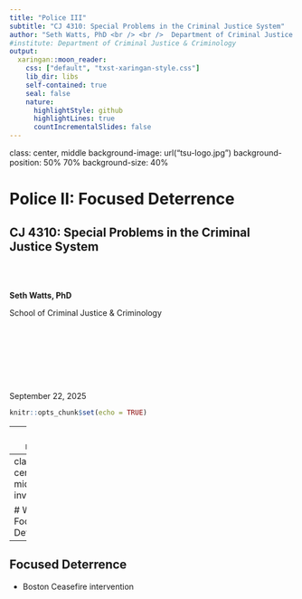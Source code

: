 ```yaml
---
title: "Police III"
subtitle: "CJ 4310: Special Problems in the Criminal Justice System"
author: "Seth Watts, PhD <br /> <br />  Department of Criminal Justice & Criminology"
#institute: Department of Criminal Justice & Criminology
output:
  xaringan::moon_reader:
    css: ["default", "txst-xaringan-style.css"]
    lib_dir: libs
    self-contained: true
    seal: false
    nature:
      highlightStyle: github
      highlightLines: true
      countIncrementalSlides: false
---
```


class: center, middle
background-image: url("tsu-logo.jpg")
background-position: 50% 70%
background-size: 40%

# Police II: Focused Deterrence
## CJ 4310: Special Problems in the Criminal Justice System

<br>
<br>

**Seth Watts, PhD**

School of Criminal Justice & Criminology

<br>
<br>
<br>
<br>
<br>
<br>


September 22, 2025

```r
knitr::opts_chunk$set(echo = TRUE)
```
---
class: middle

## Overview

1. What is Focused Deterrence

1. Examples of Focused Deterrence

1. The Evidence for Focused Deterrence

1. Critiques

---
class: center, middle, inverse

# What is Focused Deterrence?

---
## Focused Deterrence

- Boston Ceasefire intervention